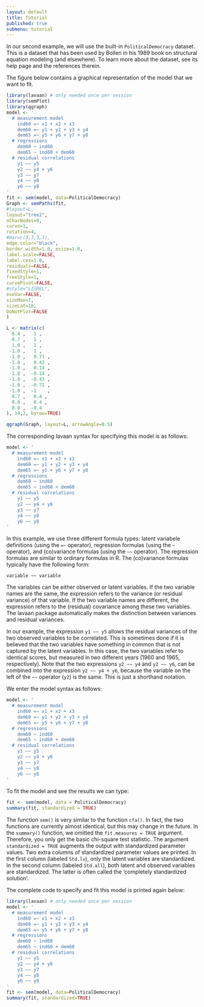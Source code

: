 ```yaml
---
layout: default
title: Tutorial
published: true
submenu: tutorial
---
```


In our second example, we will use the built-in `PoliticalDemocracy` dataset.
This is a dataset that has been used by Bollen in his 1989 book on structural
equation modeling (and elsewhere). To learn more about the dataset, see its
help page and the references therein.

The figure below contains a graphical representation
of the model that we want to fit. 

```r
library(lavaan) # only needed once per session
library(semPlot)
library(qgraph)
model <- '
  # measurement model
    ind60 =~ x1 + x2 + x3
    dem60 =~ y1 + y2 + y3 + y4
    dem65 =~ y5 + y6 + y7 + y8
  # regressions
    dem60 ~ ind60
    dem65 ~ ind60 + dem60
  # residual correlations
    y1 ~~ y5
    y2 ~~ y4 + y6
    y3 ~~ y7
    y4 ~~ y8
    y6 ~~ y8
'
fit <- sem(model, data=PoliticalDemocracy)
Graph <- semPaths(fit,
#layout=L, 
layout="tree2",
nCharNodes=0,
curve=1,
rotation=4,
#mar=c(3,3,3,3),
edge.color="black",
border.width=1.0, esize=1.0,
label.scale=FALSE,
label.cex=1.0,
residuals=FALSE,
fixedStyle=1,
freeStyle=1,
curvePivot=FALSE,
#style="LISREL",
exoVar=FALSE,
sizeMan=7,
sizeLat=10,
DoNotPlot=FALSE
)

L <- matrix(c(
  0.4 ,   1 ,
  0.7 ,   1 ,
  1.0 ,   1 ,
 -1.0 ,   1 ,
 -1.0 ,   0.71 ,
 -1.0 ,   0.43 ,
 -1.0 ,   0.14 ,
 -1.0 ,  -0.14 ,
 -1.0 ,  -0.43 ,
 -1.0 ,  -0.71 ,
 -1.0 ,  -1    ,
  0.7 ,   0.4 ,
  0.0 ,   0.4 ,
  0.0 ,  -0.4
), 14,2, byrow=TRUE)

qgraph(Graph, layout=L, arrowAngle=0.5)
```

The corresponding lavaan syntax for specifying this model
is as follows:

```r
model <- '
  # measurement model
    ind60 =~ x1 + x2 + x3
    dem60 =~ y1 + y2 + y3 + y4
    dem65 =~ y5 + y6 + y7 + y8
  # regressions
    dem60 ~ ind60
    dem65 ~ ind60 + dem60
  # residual correlations
    y1 ~~ y5
    y2 ~~ y4 + y6
    y3 ~~ y7
    y4 ~~ y8
    y6 ~~ y8
'
```

In this example, we use three different formula types: latent variabele
definitions (using the `=~` operator), regression formulas (using the `~`
operator), and (co)variance formulas (using the `~~` operator). The regression
formulas are similar to ordinary formulas in R. The (co)variance formulas
typically have the following form:

    variable ~~ variable

The variables can be either observed or latent variables. If the two variable
names are the same, the expression refers to the variance (or residual
variance) of that variable. If the two variable names are different, the
expression refers to the (residual) covariance among these two variables. The
lavaan package automatically makes the distinction between variances and
residual variances.

In our example, the expression `y1 ~~ y5` allows the residual variances of the
two observed variables to be correlated. This is sometimes done if it is
believed that the two variables have something in common that is not captured
by the latent variables. In this case, the two variables refer to identical
scores, but measured in two different years (1960 and 1965, respectively). Note
that the two expressions `y2 ~~ y4` and `y2 ~~ y6`, can be combined into the
expression `y2 ~~ y4 + y6`, because the variable on the left of the `~~` 
operator (`y2`) is the same. This is just a shorthand notation.

We enter the model syntax as follows:

```r
model <- '
  # measurement model
    ind60 =~ x1 + x2 + x3
    dem60 =~ y1 + y2 + y3 + y4
    dem65 =~ y5 + y6 + y7 + y8
  # regressions
    dem60 ~ ind60
    dem65 ~ ind60 + dem60
  # residual correlations
    y1 ~~ y5
    y2 ~~ y4 + y6
    y3 ~~ y7
    y4 ~~ y8
    y6 ~~ y8
'
```

To fit the model and see the results we can type:

```r
fit <- sem(model, data = PoliticalDemocracy)
summary(fit, standardized = TRUE)
```

The function `sem()` is very similar to the function `cfa()`.  In fact, the two
functions are currently almost identical, but this may change in the future. In
the `summary()` function, we omitted the `fit.measures = TRUE` argument.
Therefore, you only get the basic chi-square test statistic. The argument
`standardized = TRUE` augments the output with standardized parameter values.
Two extra columns of standardized parameter values are printed. In the first
column (labeled `Std.lv`), only the latent variables are standardized. In the
second column (labeled `Std.all`), both latent and observed variables are
standardized. The latter is often called the 'completely standardized
solution'.

The complete code to specify and fit this model is printed again below:

```r
library(lavaan) # only needed once per session
model <- '
  # measurement model
    ind60 =~ x1 + x2 + x3
    dem60 =~ y1 + y2 + y3 + y4
    dem65 =~ y5 + y6 + y7 + y8
  # regressions
    dem60 ~ ind60
    dem65 ~ ind60 + dem60
  # residual correlations
    y1 ~~ y5
    y2 ~~ y4 + y6
    y3 ~~ y7
    y4 ~~ y8
    y6 ~~ y8
'
fit <- sem(model, data=PoliticalDemocracy)
summary(fit, standardized=TRUE)
```
